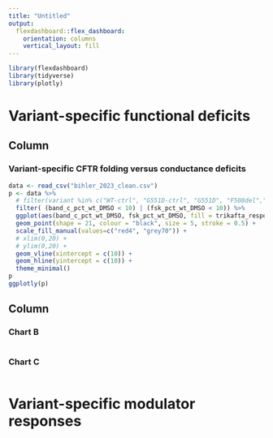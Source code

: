 ```yaml
---
title: "Untitled"
output: 
  flexdashboard::flex_dashboard:
    orientation: columns
    vertical_layout: fill
---
```


```r
library(flexdashboard)
library(tidyverse)
library(plotly)
```

Variant-specific functional deficits {data-icon="fa-signal"}
===================================== 

Column {data-width=650}
-----------------------------------------------------------------------

### Variant-specific CFTR folding versus conductance deficits

```r
data <- read_csv("bihler_2023_clean.csv")
p <- data %>%
  # filter(variant %in% c("WT-ctrl", "G551D-ctrl", "G551D", "F508del","F508del-ctrl", "I507del")) %>%
  filter( (band_c_pct_wt_DMSO < 10) | (fsk_pct_wt_DMSO < 10)) %>%
  ggplot(aes(band_c_pct_wt_DMSO, fsk_pct_wt_DMSO, fill = trikafta_response, text  = variant)) +
  geom_point(shape = 21, colour = "black", size = 5, stroke = 0.5) +
  scale_fill_manual(values=c("red4", "grey70")) +
  # xlim(0,20) + 
  # ylim(0,20) + 
  geom_vline(xintercept = c(10)) +
  geom_hline(yintercept = c(10)) +
  theme_minimal()
p
ggplotly(p)

```

Column {data-width=350}
-----------------------------------------------------------------------

### Chart B

```r

```

### Chart C

```r

```


Variant-specific modulator responses {data-icon="fa-solid fa-tablets"}
===================================== 
